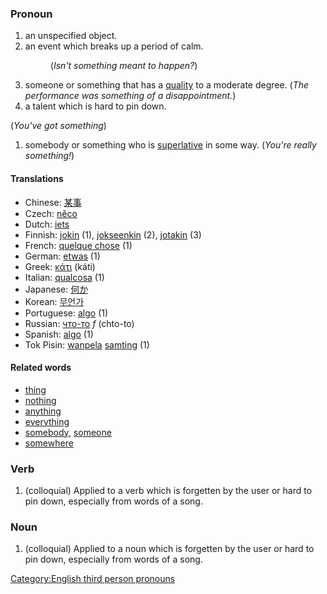 ===Pronoun===

# an unspecified object.
# an event which breaks up a period of calm.
#: (''Isn't something meant to happen?'')
# someone or something that has a [[quality]] to a moderate degree.  (''The performance was something of a disappointment.'')
# a talent which is hard to pin down.
(''You've got something'')
# somebody or something who is [[superlative]] in some way.  (''You're really something!'')

====Translations====
*Chinese: [[某事]]
*Czech: [[něco]]
*Dutch: [[iets]]
*Finnish: [[jokin]] (1), [[jokseenkin]] (2), [[jotakin]] (3)
*French: [[quelque chose]] (1)
*German: [[etwas]] (1)
*Greek: [[κάτι]] (káti)
*Italian: [[qualcosa]] (1)
*Japanese: [[何か]]
*Korean: [[무언가]]
*Portuguese: [[algo]] (1)
*Russian: [[что-то]] ''f'' (chto-to)<!-- check gender -->
*Spanish: [[algo]] (1)
*Tok Pisin: [[wanpela]] [[samting]] (1)

====Related words====
*[[thing]]
*[[nothing]]
*[[anything]]
*[[everything]]
*[[somebody]], [[someone]]
*[[somewhere]]

[[Category:English third person pronouns]]

===Verb===

#(colloquial) Applied to a verb which is forgetten by the user or hard to pin down, especially from words of a song.

===Noun===

#(colloquial) Applied to a noun which is forgetten by the user or hard to pin down, especially from words of a song.